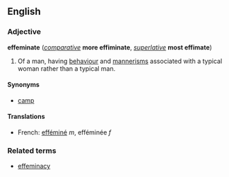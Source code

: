 ==English==
===Adjective===
'''effeminate''' (''[[comparative]]'' '''more effiminate''', ''[[superlative]]'' '''most effimate''')

#Of a man, having [[behaviour]] and [[mannerism]]s associated with a typical woman rather than a typical man.

====Synonyms====
*[[camp]]

====Translations====
*French: [[efféminé]] ''m'', efféminée ''f''

===Related terms===
*[[effeminacy]]